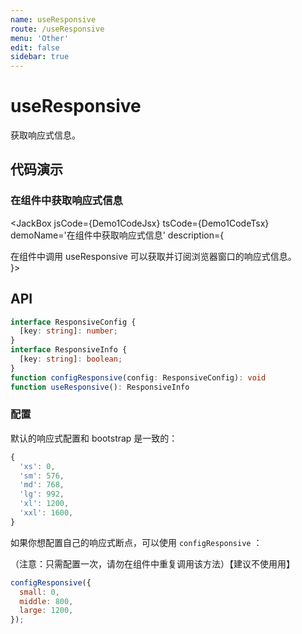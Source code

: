 ```yaml
---
name: useResponsive
route: /useResponsive
menu: 'Other'
edit: false
sidebar: true
---
```




# useResponsive

获取响应式信息。

## 代码演示

### 在组件中获取响应式信息

<JackBox jsCode={Demo1CodeJsx} tsCode={Demo1CodeTsx} demoName='在组件中获取响应式信息' description={
  <div>
    在组件中调用 useResponsive 可以获取并订阅浏览器窗口的响应式信息。
  </div>
}>
  <Demo1/>
</JackBox>

## API

```typescript
interface ResponsiveConfig {
  [key: string]: number;
}
interface ResponsiveInfo {
  [key: string]: boolean;
}
function configResponsive(config: ResponsiveConfig): void
function useResponsive(): ResponsiveInfo
```

### 配置

默认的响应式配置和 bootstrap 是一致的：

```javascript
{
  'xs': 0,
  'sm': 576,
  'md': 768,
  'lg': 992,
  'xl': 1200,
  'xxl': 1600,
}
```

如果你想配置自己的响应式断点，可以使用 `configResponsive` ：

（注意：只需配置一次，请勿在组件中重复调用该方法）【建议不使用用】

```javascript
configResponsive({
  small: 0,
  middle: 800,
  large: 1200,
});
```
